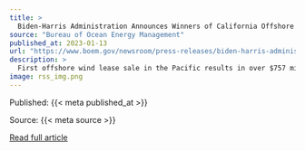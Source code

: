 ```yaml
---
title: >
  Biden-Harris Administration Announces Winners of California Offshore Wind Energy Auction
source: "Bureau of Ocean Energy Management"
published_at: 2023-01-13
url: "https://www.boem.gov/newsroom/press-releases/biden-harris-administration-announces-winners-california-offshore-wind"
description: >
  First offshore wind lease sale in the Pacific results in over $757 million in winning bids for five lease areas, which have the potential to power over 1.5 million homes
image: rss_img.png
---
```



  Published: {{< meta published_at >}}
  

  Source: {{< meta source >}}
  

  [Read full article]({{< meta url >}})
  

